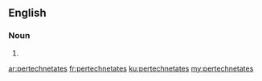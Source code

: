==English==

===Noun===
{{head|en|plural}}

# {{plural of|pertechnetate|lang=en|nocat=1}}

[[ar:pertechnetates]]
[[fr:pertechnetates]]
[[ku:pertechnetates]]
[[my:pertechnetates]]